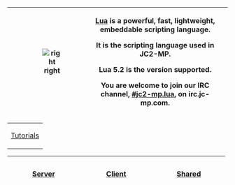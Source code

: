 <center>
{|
!
!
|
[[File:Lua_Logo.gif| right]]
|
[http://www.lua.org/about.html Lua] is a powerful, fast, lightweight, embeddable scripting language.

It is the scripting language used in JC2-MP.

Lua 5.2 is the version supported.

You are welcome to join our IRC channel, [irc://irc.jc-mp.com/#jc2-mp.lua #jc2-mp.lua], on irc.jc-mp.com.
|}
</center>

<center>
<font size="6">

{|
|[[Lua/Tutorials|Tutorials]]
|}

{|
!width ="150" height="80"|[[Lua/Server|Server]]
!width ="150" height="80"|[[Lua/Client|Client]]
!width ="150" height="80"|[[Lua/Shared|Shared]]
|}
</font>
</center>